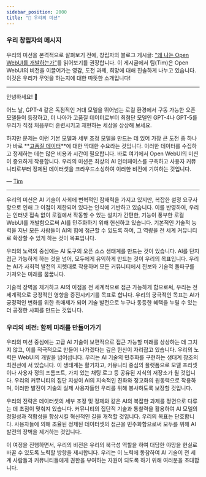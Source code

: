 ```yaml
---
sidebar_position: 2000
title: "🎯 우리의 미션"
---
```



<TopBanners />

### 우리 창립자의 메시지  

우리의 미션을 본격적으로 살펴보기 전에, 창립자의 블로그 게시글: ["왜 나는 Open WebUI를 개발하는가"](https://jryng.com/thoughts/why-open-webui)를 읽어보기를 권장합니다. 이 게시글에서 팀(Tim)은 Open WebUI의 비전을 이끌어가는 영감, 도전 과제, 희망에 대해 진솔하게 나누고 있습니다. 이것은 우리가 무엇을 하는지에 대한 따뜻한 소개입니다!

---

안녕하세요! 👋

어느 날, GPT-4 같은 독점적인 거대 모델을 뛰어넘는 로컬 환경에서 구동 가능한 오픈 모델들이 등장하고, 더 나아가 고품질 데이터로부터 최첨단 모델인 GPT-4나 GPT-5를 우리가 직접 처음부터 훈련시키고 재현하는 세상을 상상해 보세요.

하지만 문제는 이런 기본 모델과 세부 조정 모델을 만드는 데 있어 가장 큰 도전 중 하나가 바로 **[고품질 데이터](https://arxiv.org/abs/2305.11206)**에 대한 막대한 수요라는 것입니다. 이러한 데이터를 수집하고 정제하는 데는 많은 비용과 시간이 필요합니다. 바로 여기에서 Open WebUI의 미션이 중요하게 작용합니다. 우리의 미션은 최상의 AI 인터페이스를 구축하고 사용자 커뮤니티로부터 정제된 데이터셋을 크라우드소싱하여 이러한 비전에 기여하는 것입니다.

— [Tim](https://github.com/tjbck)

---

우리의 미션은 AI 기술이 사회에 변혁적인 잠재력을 가지고 있지만, 복잡한 설정 요구사항으로 인해 그 이점이 제한되어 있다는 인식에 기반하고 있습니다. 이를 반영하여, 우리는 인터넷 접속 없이 로컬에서 작동할 수 있는 설치가 간편한, 기능이 풍부한 로컬 WebUI를 개발함으로써 AI를 민주화하기 위해 헌신하고 있습니다. 기본적인 기술적 능력을 지닌 모든 사람들이 AI의 힘에 접근할 수 있도록 하여, 그 역량을 전 세계 커뮤니티로 확장할 수 있게 하는 것이 목표입니다.

우리의 노력의 중심에는 AI 도구의 오픈 소스 생태계를 만드는 것이 있습니다. AI를 단지 접근 가능하게 하는 것을 넘어, 모두에게 유익하게 만드는 것이 우리의 목표입니다. 우리는 AI가 사회적 발전의 지렛대로 작용하며 모든 커뮤니티에서 진보와 기술적 돌파구를 가져오는 미래를 꿈꿉니다.

기술적 장벽을 제거하고 AI의 이점을 전 세계적으로 접근 가능하게 함으로써, 우리는 전 세계적으로 긍정적인 영향을 증진시키기를 목표로 합니다. 우리의 궁극적인 목표는 AI가 긍정적인 변화를 위한 촉매제가 되어 기술 발전으로 누구나 동등한 혜택을 누릴 수 있는 더 공정한 사회를 만드는 것입니다.

### 우리의 비전: 함께 미래를 만들어가기

우리의 미션 중심에는 고급 AI 기술이 보편적으로 접근 가능할 미래를 상상하는 데 그치지 않고, 이를 적극적으로 만들어 나가겠다는 깊은 헌신이 자리잡고 있습니다. 우리의 노력은 WebUI의 개발을 넘어섭니다. 우리는 AI 기술의 민주화를 구현하는 생태계 창조의 최전선에 서 있습니다. 이 생태계는 활기차고, 커뮤니티 중심의 플랫폼으로 모델 프리셋이나 사용자 정의 프롬프트, 가치 있는 채팅 로그 등 공유된 지식의 저장소가 될 것입니다. 우리의 커뮤니티의 집단 지성이 AI의 지속적인 진화와 정교화의 원동력으로 작용하며, 이러한 발전이 기술의 실제 사용자들인 우리를 위해 봉사하도록 보장할 것입니다.

우리의 전략은 데이터셋의 세부 조정 및 정제와 같은 AI의 복잡한 과제를 정면으로 다루는 데 초점이 맞춰져 있습니다. 커뮤니티의 집단적 기술과 통찰력을 활용하여 AI 모델의 정밀성과 적합성을 향상시킬 혁신적인 길을 개척할 것입니다. 우리의 목표는 단호합니다. 사용자들에 의해 조율된 정제된 데이터셋의 접근을 민주화함으로써 모두를 위해 AI 발전의 장벽을 제거하는 것입니다.

이 여정을 진행하면서, 우리의 비전은 우리의 북극성 역할을 하여 대담한 야망을 현실로 바꿀 수 있도록 노력할 방향을 제시합니다. 우리는 이 노력에 동참하여 AI 기술이 전 세계 사람들과 커뮤니티들에게 권한을 부여하는 자원이 되도록 하기 위해 여러분을 초대합니다.
